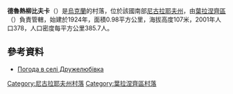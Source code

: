 {{coord|47|40|29|N|31|57|55|E|scale:100000|display=title}}

'''德魯熱柳比夫卡'''（{{lang-uk|Дружелюбівка}}）是[[烏克蘭|烏克蘭]]的村落，位於該國南部[[尼古拉耶夫州|尼古拉耶夫州]]，由[[葉拉涅齊區|葉拉涅齊區]]（{{lang-uk|Єланецький район}}）負責管轄，始建於1924年，面積0.98平方公里，海拔高度107米，2001年人口378，人口密度每平方公里385.7人。

==參考資料==
* [http://weather.in.ua/ua/nikolaevskaja/7314 Погода в селі Дружелюбівка] {{Wayback|url=http://weather.in.ua/ua/nikolaevskaja/7314 |date=20160606185630 }}

[[Category:尼古拉耶夫州村落|Category:尼古拉耶夫州村落]]
[[Category:葉拉涅齊區村落|Category:葉拉涅齊區村落]]


{{Mykolaiv-geo-stub}}